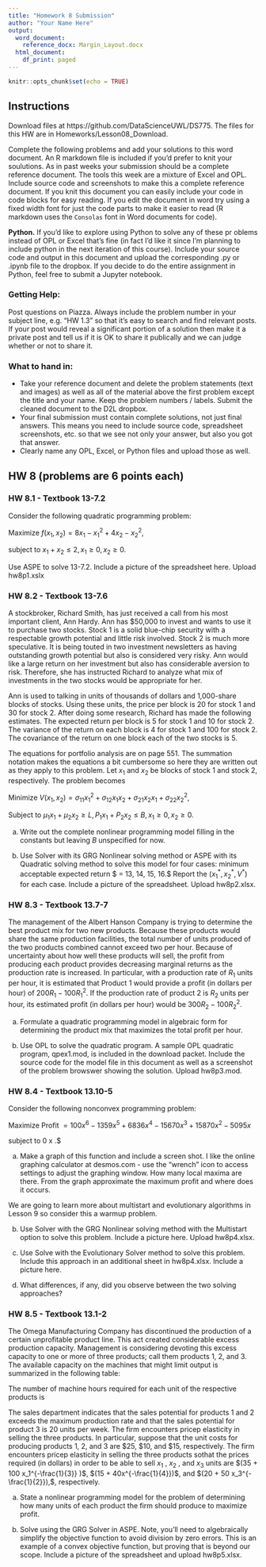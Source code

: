 ```yaml
---
title: "Homework 8 Submission"
author: "Your Name Here"
output:
  word_document:
    reference_docx: Margin_Layout.docx
  html_document:
    df_print: paged
---
```


```r
knitr::opts_chunk$set(echo = TRUE)
```

## Instructions

Download files at https://github.com/DataScienceUWL/DS775.  The files for this HW are in Homeworks/Lesson08_Download.

Complete the following problems and add your solutions to this word document.  An R markdown file is included if you'd prefer to knit your soulutions.  As in past weeks your submission should be a complete reference document.  The tools this week are a mixture of Excel and OPL.  Include source code and screenshots to make this a complete reference document.  If you knit this document you can easily include your code in code blocks for easy reading.  If you edit the document in word try using a fixed width font for just the code parts to make it easier to read (R markdown uses the `Consolas` font in Word documents for code).

**Python.**  If you'd like to explore using Python to solve any of these pr oblems instead of OPL or Excel that's fine (in fact I'd like it since I'm planning to include python in the next iteration of this course).  Include your source code and output in this document and upload the corresponding .py or .ipynb file to the dropbox.  If you decide to do the entire assignment in Python, feel free to submit a Jupyter notebook.

### Getting Help:  

Post questions on Piazza.  Always include the problem number in your subject line, e.g. "HW 1.3" so that it's easy to search and find relevant posts.  If your post would reveal a significant portion of a solution then make it a private post and tell us if it is OK to share it publically and we can judge whether or not to share it. 

### What to hand in:

* Take your reference document and delete the problem statements (text and images) as well as all of the material above the first problem except the title and your name.  Keep the problem numbers / labels.  Submit the cleaned document to the D2L dropbox.
* Your final submission must contain complete solutions, not just final answers.  This means you need to include source code, spreadsheet screenshots, etc. so that we see not only your answer, but also you got that answer.
* Clearly name any OPL, Excel, or Python files and upload those as well.

## HW 8 (problems are 6 points each)

### HW 8.1 - Textbook 13-7.2

Consider the following quadratic programming problem:

Maximize $f(x_1, x_2) = 8x_1 - x_1^2 + 4x_2 - x_2^2,$

subject to $x_1 + x_2 \leq 2, x_1 \geq 0, x_2 \geq 0.$

Use ASPE to solve 13-7.2.  Include a picture of the spreadsheet here.  Upload hw8p1.xslx

### HW 8.2 - Textbook 13-7.6

A stockbroker, Richard Smith, has just received a call from his most important client, Ann Hardy. Ann has $50,000 to invest and wants to use it to purchase two stocks. Stock 1 is a solid blue-chip security with a respectable growth potential and little risk involved. Stock 2 is much more speculative. It is being touted in two investment newsletters as having outstanding growth potential but also is considered very risky. Ann would like a large return on her investment but also has considerable aversion to risk. Therefore, she has instructed Richard to analyze what mix of investments in the two stocks would be appropriate for her.

Ann is used to talking in units of thousands of dollars and 1,000-share blocks of stocks. Using these units, the price per block is 20 for stock 1 and 30 for stock 2. After doing some research, Richard has made the following estimates. The expected return per block is 5 for stock 1 and 10 for stock 2. The variance of the return on each block is 4 for stock 1 and 100 for stock 2. The covariance of the return on one block each of the two stocks is 5.

The equations for portfolio analysis are on page 551.  The summation notation makes the equations a bit cumbersome so here they are written out as they apply to this problem.  Let $x_1$ and $x_2$ be blocks of stock 1 and stock 2, respectively.  The problem becomes

Minimize $V(x_1,x_2) = \sigma_{11} x_1^2 + \sigma_{12} x_1 x_2 + \sigma_{21} x_2 x_1 + \sigma_{22} x_2^2,$

Subject to $\mu_1 x_1 + \mu_2 x_2 \geq L, P_1 x_1 + P_2 x_2 \leq B, x_1 \geq 0, x_2 \geq 0.$

(a)  Write out the complete nonlinear programming model filling in the constants but leaving $B$ unspecified for now.

(b) Use Solver with its GRG Nonlinear solving method or ASPE with its Quadratic solving method to solve this model for four cases:  minimum acceptable expected return $ = 13, 14, 15, 16.$  Report the $(x_1^*, x_2^*, V^*)$ for each case.  Include a picture of the spreadsheet.  Upload hw8p2.xlsx.

### HW 8.3 - Textbook 13.7-7

The management of the Albert Hanson Company is trying to determine the best product mix for two new products. Because these products would share the same production facilities, the total number of units produced of the two products combined cannot exceed two per hour. Because of uncertainty about how well these products will sell, the profit from producing each product provides decreasing marginal returns as the production rate is increased. In particular, with a production rate of $R_1$ units per hour, it is estimated that Product 1 would provide a profit (in dollars per hour) of $200 R_1 - 100 R_1^2.$ If the production rate of product 2 is $R_2$ units per hour, its estimated profit (in dollars per hour) would be $300 R_2 - 100 R_2^2.$  

(a) Formulate a quadratic programming model in algebraic form for determining the product mix that maximizes the total profit per hour.

(b) Use OPL to solve the quadratic program. A sample OPL quadratic program, qpex1.mod, is included in the download packet. Include the source code for the model file in this document as well as a screenshot of the problem browswer showing the solution.  Upload hw8p3.mod.

### HW 8.4 - Textbook 13.10-5

Consider the following nonconvex programming problem:

Maximize Profit $=100 x^6 - 1359 x^5 + 6836 x^4 - 15670 x^3 + 15870 x^2 - 5095 x$

subject to 0 \leq x \leq 5.$

(a) Make a graph of this function and include a screen shot.  I like the online graphing calculator at desmos.com - use the "wrench" icon to access settings to adjust the graphing window.  How many local maxima are there.  From the graph approximate the maximum profit and where does it occurs.

We are going to learn more about multistart and evolutionary algorithms in Lesson 9 so consider this a warmup problem.

(b) Use Solver with the GRG Nonlinear solving method with the Multistart option to solve this problem.  Include a picture here.  Upload hw8p4.xlsx.

(c) Use Solve with the Evolutionary Solver method to solve this problem.  Include this approach in an additional sheet in hw8p4.xlsx.  Include a picture here.

(d) What differences, if any, did you observe between the two solving approaches?

### HW 8.5 - Textbook 13.1-2

The Omega Manufacturing Company has discontinued the production of a certain unprofitable product line. This act created considerable excess production capacity. Management is considering devoting this excess capacity to one or more of three products; call them products 1, 2, and 3. The available capacity on the machines that might limit output is summarized in the following table:

The number of machine hours required for each unit of the respective products is


The sales department indicates that the sales potential for products 1 and 2 exceeds the maximum production rate and that the sales potential for product 3 is 20 units per week.  The firm encounters pricep elasticity in selling the three products.  In particular, suppose that
the unit costs for producing products 1, 2, and 3 are \$25, \$10, and \$15, respectively.
The firm encounters pricep elasticity in selling the three products sothat the prices required (in dollars) in order to be able to sell $x_1$ , $x_2$ , and $x_3$ units are 
$(35 + 100 x_1^{-\frac{1}{3}} )$, $(15 + 40x^{-\frac{1}{4}})$, and $(20 + 50 x_3^{-\frac{1}{2}}),$, respectively.

(a) State a nonlinear programming model for the problem of determining how many units of each product the firm should produce to maximize profit.

(b) Solve using the GRG Solver in ASPE.  Note, you'll need to algebraically simplify the objective function to avoid division by zero errors.  This is an example of a convex objective function, but proving that is beyond our scope.  Include a picture of the spreadsheet and upload hw8p5.xlsx.



